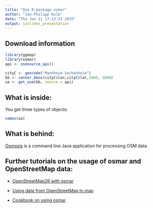 ```yaml
---
title: "Use R-package osmar"
author: "Jan-Philipp Kolb"
date: "Thu Jun 11 17:13:33 2015"
output: ioslides_presentation
---
```


## Download information

```r
library(ggmap)
library(osmar)
api <- osmsource_api()
```

```r
cityC <- geocode("Mannheim Seckenheim")
bb <- center_bbox(cityC$lon,cityC$lat,1000, 1000)
ua <- get_osm(bb, source = api)
```

## What is inside:

You get three types of objects:

```r
names(ua)
```

## What is behind:

[Osmosis](http://wiki.openstreetmap.org/wiki/Osmosis/Detailed_Usage_0.44#--tag-filter_.28--tf.29) is a command line Java application for processing OSM data.

## Further tutorials on the usage of osmar and OpenStreetMap data:

- [OpenStreetMap2R with osmar](http://giswerk.org/doku.php?id=r:r-tutorials:packages:osmar#things_of_further_interest)

- [Using data from OpenStreetMap to map](https://github.com/Robinlovelace/osm-tutorial/blob/master/osm.Rmd)


- [Cookbook on using osmar](http://generalcookbook.blogspot.de/2013/08/application-of-openstreetmap-data-in.html?view=classic)

